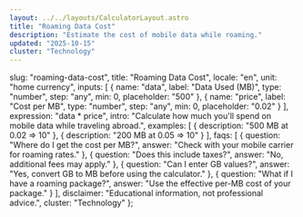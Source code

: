 ```yaml
---
layout: ../../layouts/CalculatorLayout.astro
title: "Roaming Data Cost"
description: "Estimate the cost of mobile data while roaming."
updated: "2025-10-15"
cluster: "Technology"
---
```



  slug: "roaming-data-cost",
  title: "Roaming Data Cost",
  locale: "en",
  unit: "home currency",
  inputs: [
    { name: "data", label: "Data Used (MB)", type: "number", step: "any", min: 0, placeholder: "500" },
    { name: "price", label: "Cost per MB", type: "number", step: "any", min: 0, placeholder: "0.02" }
  ],
  expression: "data * price",
  intro: "Calculate how much you'll spend on mobile data while traveling abroad.",
  examples: [
    { description: "500 MB at 0.02 ⇒ 10" },
    { description: "200 MB at 0.05 ⇒ 10" }
  ],
  faqs: [
    { question: "Where do I get the cost per MB?", answer: "Check with your mobile carrier for roaming rates." },
    { question: "Does this include taxes?", answer: "No, additional fees may apply." },
    { question: "Can I enter GB values?", answer: "Yes, convert GB to MB before using the calculator." },
    { question: "What if I have a roaming package?", answer: "Use the effective per-MB cost of your package." }
  ],
  disclaimer: "Educational information, not professional advice.",
  cluster: "Technology"
};

<Calculator schema={schema} />

